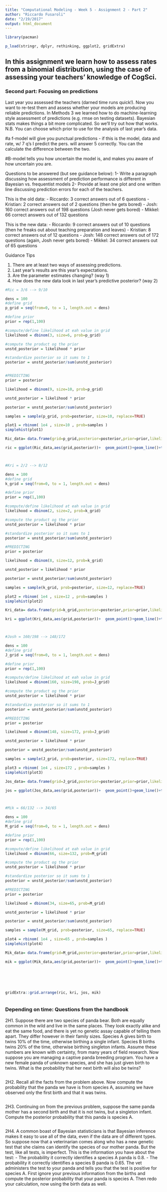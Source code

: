 ```yaml
---
title: "Computational Modeling - Week 5 - Assignment 2 - Part 2"
author: "Riccardo Fusaroli"
date: "2/19/2017"
output: html_document
---
```


```r

library(pacman)

p_load(stringr, dplyr, rethinking, ggplot2, gridExtra)

```

## In this assignment we learn how to assess rates from a binomial distribution, using the case of assessing your teachers' knowledge of CogSci.

### Second part: Focusing on predictions

Last year you assessed the teachers (darned time runs quick!). Now you want to re-test them and assess whether your models are producing reliable predictions. In Methods 3 we learned how to do machine-learning style assessment of predictions (e.g. rmse on testing datasets). Bayesian stats makes things a bit more complicated. So we'll try out how that works. N.B. You can choose which prior to use for the analysis of last year's data.

#a f-model will give you punctual predictions - if this is the model, data and rate, w/ 7 q's I predict the pers. will answer 5 correctly. You can the calculate the difference between the two.

#B-model tells you how uncertain the model is, and makes you aware of how uncertain you are. 


Questions to be answered (but see guidance below):
1- Write a paragraph discussing how assessment of prediction performance is different in Bayesian vs. frequentist models
2- Provide at least one plot and one written line discussing prediction errors for each of the teachers.

This is the old data:
- Riccardo: 3 correct answers out of 6 questions
- Kristian: 2 correct answers out of 2 questions (then he gets bored)
- Josh: 160 correct answers out of 198 questions (Josh never gets bored)
- Mikkel: 66 correct answers out of 132 questions

This is the new data:
- Riccardo: 9 correct answers out of 10 questions (then he freaks out about teaching preparation and leaves)
- Kristian: 8 correct answers out of 12 questions
- Josh: 148 correct answers out of 172 questions (again, Josh never gets bored)
- Mikkel: 34 correct answers out of 65 questions

Guidance Tips

1. There are at least two ways of assessing predictions.
2. Last year's results are this year's expectations.
3. Are the parameter estimates changing? (way 1)
4. How does the new data look in last year's predictive posterior? (way 2)


```r

#Ric = 3/6 --> 9/10

dens = 100
#define grid
p_grid = seq(from=0, to = 1, length.out = dens)

#define prior
prior = rep(1,100)

#compute/define likelihood at eah value in grid
likelihood = dbinom(3, size=6, prob=p_grid)

#compute the product og the prior
unstd_posterior = likelihood * prior

#standardize posterior so it sums to 1
posterior = unstd_posterior/sum(unstd_posterior)


#PREDICTING
prior = posterior

likelihood = dbinom(9, size=10, prob=p_grid)

unstd_posterior = likelihood * prior

posterior = unstd_posterior/sum(unstd_posterior)

samples = sample(p_grid, prob=posterior, size=10, replace=TRUE)

plot1 = rbinom( 1e4 , size=10 , prob=samples )
simplehist(plot1)

Ric_data= data.frame(grid=p_grid,posterior=posterior,prior=prior,likelihood=likelihood)

ric = ggplot(Ric_data,aes(grid,posterior))+  geom_point()+geom_line()+theme_classic()+  geom_line(aes(grid,prior),color='red')+  xlab("probability of knowledge")+ ylab("posterior probability")+ylim(0,1)



#Kri = 2/2 --> 8/12

dens = 100
#define grid
k_grid = seq(from=0, to = 1, length.out = dens)

#define prior
prior = rep(1,100)

#compute/define likelihood at eah value in grid
likelihood = dbinom(2, size=2, prob=k_grid)

#compute the product og the prior
unstd_posterior = likelihood * prior

#standardize posterior so it sums to 1
posterior = unstd_posterior/sum(unstd_posterior)

#PREDICTING
prior = posterior

likelihood = dbinom(8, size=12, prob=k_grid)

unstd_posterior = likelihood * prior

posterior = unstd_posterior/sum(unstd_posterior)

samples = sample(k_grid, prob=posterior, size=12, replace=TRUE)

plot2 = rbinom( 1e4 , size=12 , prob=samples )
simplehist(plot2)

Kri_data= data.frame(grid=k_grid,posterior=posterior,prior=prior,likelihood=likelihood)

kri = ggplot(Kri_data,aes(grid,posterior))+  geom_point()+geom_line()+theme_classic()+  geom_line(aes(grid,prior),color='red')+  xlab("probability of knowledge")+ ylab("posterior probability")+ylim(0,1)



#Josh = 160/198 --> 148/172

dens = 100
#define grid
J_grid = seq(from=0, to = 1, length.out = dens)

#define prior
prior = rep(1,100)

#compute/define likelihood at eah value in grid
likelihood = dbinom(160, size=198, prob=J_grid)

#compute the product og the prior
unstd_posterior = likelihood * prior

#standardize posterior so it sums to 1
posterior = unstd_posterior/sum(unstd_posterior)

#PREDICTING
prior = posterior

likelihood = dbinom(148, size=172, prob=J_grid)

unstd_posterior = likelihood * prior

posterior = unstd_posterior/sum(unstd_posterior)

samples = sample(J_grid, prob=posterior, size=172, replace=TRUE)

plot3 = rbinom( 1e4 , size=172 , prob=samples )
simplehist(plot3)

Jos_data= data.frame(grid=J_grid,posterior=posterior,prior=prior,likelihood=likelihood)

jos = ggplot(Jos_data,aes(grid,posterior))+  geom_point()+geom_line()+theme_classic()+  geom_line(aes(grid,prior),color='red')+  xlab("probability of knowledge")+ ylab("posterior probability")+ylim(0,1)



#Mik = 66/132 --> 34/65

dens = 100
#define grid
M_grid = seq(from=0, to = 1, length.out = dens)

#define prior
prior = rep(1,100)

#compute/define likelihood at eah value in grid
likelihood = dbinom(66, size=132, prob=M_grid)

#compute the product og the prior
unstd_posterior = likelihood * prior

#standardize posterior so it sums to 1
posterior = unstd_posterior/sum(unstd_posterior)

#PREDICTING
prior = posterior

likelihood = dbinom(34, size=65, prob=M_grid)

unstd_posterior = likelihood * prior

posterior = unstd_posterior/sum(unstd_posterior)

samples = sample(M_grid, prob=posterior, size=65, replace=TRUE)

plot4 = rbinom( 1e4 , size=65 , prob=samples )
simplehist(plot4)

Mik_data= data.frame(grid=M_grid,posterior=posterior,prior=prior,likelihood=likelihood)

mik = ggplot(Mik_data,aes(grid,posterior))+  geom_point()+geom_line()+theme_classic()+  geom_line(aes(grid,prior),color='red')+  xlab("probability of knowledge")+ ylab("posterior probability")+ylim(0,1)






gridExtra::grid.arrange(ric, kri, jos, mik)



```



### Depending on time: Questions from the handbook
2H1. Suppose there are two species of panda bear. Both are equally common in the wild and live in the same places. They look exactly alike and eat the same food, and there is yet no genetic assay capable of telling them apart. They differ however in their family sizes. Species A gives birth to twins 10% of the time, otherwise birthing a single infant. Species B births twins 20% of the time, otherwise birthing singleton infants. Assume these numbers are known with certainty, from many years of field research.
Now suppose you are managing a captive panda breeding program. You have a new female panda of unknown species, and she has just given birth to twins. What is the probability that her next birth will also be twins?


```r

```


2H2. Recall all the facts from the problem above. Now compute the probability that the panda we have is from species A, assuming we have observed only the first birth and that it was twins.


```r

```


2H3. Continuing on from the previous problem, suppose the same panda mother has a second birth and that it is not twins, but a singleton infant. Compute the posterior probability that this panda is species A.


```r

```


2H4. A common boast of Bayesian statisticians is that Bayesian inference makes it easy to use all of the data, even if the data are of different types. So suppose now that a veterinarian comes along who has a new genetic test that she claims can identify the species of our mother panda. But the test, like all tests, is imperfect. This is the information you have about the test:
- The probability it correctly identifies a species A panda is 0.8.
- The probability it correctly identifies a species B panda is 0.65.
The vet administers the test to your panda and tells you that the test is positive for species A. First ignore your previous information from the births and compute the posterior probability that your panda is species A. Then redo your calculation, now using the birth data as well.

```r

```

